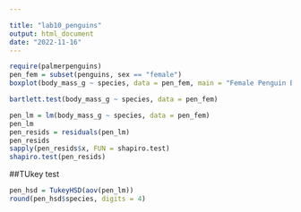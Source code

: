 ```yaml
---

title: "lab10_penguins"
output: html_document
date: "2022-11-16"
---
```


```r
require(palmerpenguins)
pen_fem = subset(penguins, sex == "female")
boxplot(body_mass_g ~ species, data = pen_fem, main = "Female Penguin Body Mass by Species")
```

```r
bartlett.test(body_mass_g ~ species, data = pen_fem)
```

```r
pen_lm = lm(body_mass_g ~ species, data = pen_fem)
pen_lm
pen_resids = residuals(pen_lm)
pen_resids
sapply(pen_resids$x, FUN = shapiro.test)
shapiro.test(pen_resids)
```

##TUkey test
```r
pen_hsd = TukeyHSD(aov(pen_lm))
round(pen_hsd$species, digits = 4)
```

